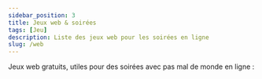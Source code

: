 ```yaml
---
sidebar_position: 3
title: Jeux web & soirées
tags: [Jeu]
description: Liste des jeux web pour les soirées en ligne
slug: /web
---
```



Jeux web gratuits, utiles pour des soirées avec pas mal de monde en ligne :

<div
  style={{
    display: "grid",
    gridTemplateColumns: "repeat(2, 1fr)",
    gap: "2rem",
    marginBottom: "1rem",
  }}
>
    <GameInfoManual data={{
        name: "Cémantix",
        url: "https://cemantix.certitudes.org/", 
        thumbnail: "https://static.certitudes.org/images/cemantix.svg"
    }} />
    <GameInfoManual data={{
        name: "Codenames",
        url: "https://codenames.game/", 
        thumbnail: "https://cdn2.codenames.game/cno/2023-12-19/home/banner-3/first.png"
    }} />
    <GameInfoManual data={{
        name: "DésoPadéso",
        url: "https://desopadeso.fr/", 
        thumbnail: "https://pbs.twimg.com/profile_images/1261466236870963200/rv1BSzw0_400x400.jpg"
    }} />
    <GameInfoManual data={{
        name: "Gartic Phone",
        url: "https://garticphone.com/", 
        thumbnail: "https://logos-world.net/wp-content/uploads/2022/04/Gartic-Phone-Logo.png"
    }} />
    <GameInfoManual data={{
        name: "Geoguessr",
        url: "https://www.geoguessr.com/", 
        thumbnail: "https://upload.wikimedia.org/wikipedia/commons/thumb/3/3f/GeoGuessr_logo.svg/2560px-GeoGuessr_logo.svg.png"
    }} />
    <GameInfoManual data={{
        name: "Skribbl.io",
        url: "https://skribbl.io/", 
        thumbnail: "https://i.namu.wiki/i/JvFZZ0A0VNnM19AMFUXF-ro5eEWhwesH_Iu1rJLEffhd7_BjhYnn-NFk1lgzW7Vbhn6uuQZsMHLeFCxgDNcarw.gif"
    }} />
    <GameInfoManual data={{
        name: "Wikipedia Speedruns",
        url: "https://wikispeedruns.com/", 
        thumbnail: "https://wikispeedruns.com/static/assets/logolight.png"
    }} />
</div>